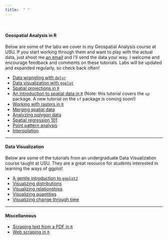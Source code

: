 ```yaml
---
title:  " "
---
```


<br />


#### **Geospatial Analysis in R** 

Below are some of the labs we cover in my Geospatial Analysis course at USU.  If you start working through them and want to play with the actual data, just shoot me [an email](mailto:emily.burchfield@usu.edu) and I'll send the data your way.  I welcome and encourage feedback and comments on these tutorials.  Labs will be updated and expanded regularly, so check back often!

* [Data wrangling with `dplyr`](files/2_describing_data_lab.html)
* [Data visualization with `ggplot`](files/3_viz_lab.html)
* [Spatial projections in `R`](files/5_projections.html)
* [An introduction to spatial data in `R`](files/5_spatial_intro_lab.html) (Note: this tutorial covers the `sp` package.  A new tutorial on the `sf` package is coming soon!)
* [Working with rasters in `R`](files/6_rasters_lab.html)
* [Merging spatial data](files/7_spatial_data_int_lab.html)
* [Analyzing polygon data](files/Areal_data_LAB.html)
* [Spatial regression 101](files/Spatial_regression_LAB.html)
* [Point pattern analysis](files/Point_pattern_LAB.html)
* [Interpolation](files/Interpolation_LAB.html)

***
#### **Data Visualization**

Below are some of the tutorials from an undergraduate Data Visualization course taught at USU.  They are a great resource for students interested in learning the ways of ggplot!

* [A gentle introduction to `ggplot2`](files/Intro_to_ggplot_TUTORIAL.html)
* [Visualizing distributions](files/Violin_plots.html)
* [Visualizing relationships](files/Scatter.html)
* [Visualizing quantities](files/Color_bar_plot.html)
* [Visualizing change through time](files/Time_series_visualizations.html)

***
#### **Miscellaneous** 

* [Scraping text from a PDF in `R`](files/scraping_text_from_pdf_in_r.pdf)
* [Web scraping in `R`](files/web_scraping_in_r.pdf)